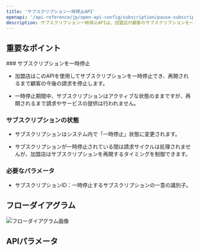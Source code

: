 ```yaml
---
title: 'サブスクリプション一時停止API'
openapi: '/api-reference/jp/open-api-config/subscription/pause-subscription.json POST /api/v1/server-to-server-interface/subscription/{subscription_id}/pause'
description: サブスクリプション一時停止APIは、加盟店が顧客のサブスクリプションを一時的に停止し、サブスクリプションが再開されるまで今後の請求サイクルを停止します。 
---
```


## 重要なポイント

<Info>
  ### サブスクリプションを一時停止

  * 加盟店はこのAPIを使用してサブスクリプションを一時停止でき、再開されるまで顧客の今後の請求を停止します。

  * 一時停止期間中、サブスクリプションはアクティブな状態のままですが、再開されるまで請求やサービスの提供は行われません。

  ### サブスクリプションの状態

  * サブスクリプションはシステム内で「一時停止」状態に変更されます。

  * サブスクリプションが一時停止されている間は請求サイクルは処理されませんが、加盟店はサブスクリプションを再開するタイミングを制御できます。

  ### 必要なパラメータ

  * サブスクリプションID：一時停止するサブスクリプションの一意の識別子。
</Info>

## フローダイアグラム

![フローダイアグラム画像](/images/timeline-diagram/flows-API-subs-pause-jp.svg)

## APIパラメータ